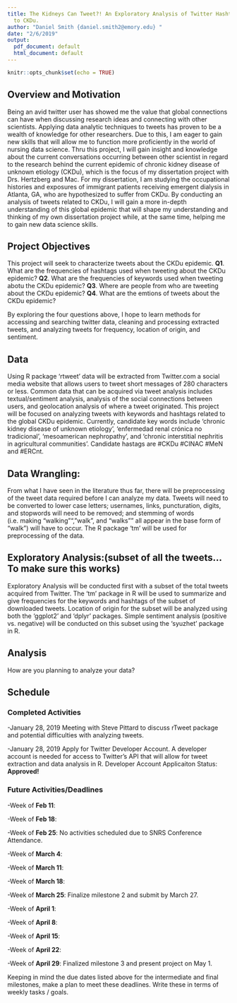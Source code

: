 ```yaml
---
title: The Kidneys Can Tweet?! An Exploratory Analysis of Twitter Hashtags Related
  to CKDu.
author: "Daniel Smith {daniel.smith2@emory.edu} "
date: "2/6/2019"
output:
  pdf_document: default
  html_document: default
---
```


```r
knitr::opts_chunk$set(echo = TRUE)
```
## Overview and Motivation

Being an avid twitter user has showed me the value that global connections can have when discussing research ideas and connecting with other scientists. Applying data analytic techniques to tweets has proven to be a wealth of knowledge for other researchers.  Due to this, I am eager to gain new skills that will allow me to function more proficiently in the world of nursing data science. Thru this project, I will gain insight and knowledge about the current conversations occurring between other scientist in regard to the research behind the current epidemic of chronic kidney disease of unknown etiology (CKDu), which is the focus of my dissertation project with Drs. Hertzberg and Mac. For my dissertation, I am studying the occupational histories and exposures of immigrant patients receiving emergent dialysis in Atlanta, GA, who are hypothesized to suffer from CKDu. By conducting an analysis of tweets related to CKDu, I will gain a more in-depth understanding of this global epidemic that will shape my understanding and thinking of my own dissertation project while, at the same time, helping me to gain new data science skills.


## Project Objectives

This project will seek to characterize tweets about the CKDu epidemic. 
__Q1__. What are the frequencies of hashtags used when tweeting about the CKDu epidemic?
__Q2__. What are the frequencies of keywords used when tweeting abotu the CKDu epidemic?
__Q3__. Where are people from who are tweeting about the CKDu epidemic?
__Q4__. What are the emtions of tweets about the CKDu epidemic? 

By exploring the four questions above, I hope to learn methods for accessing and searching twitter data, cleaning and processing extracted tweets, and analyzing tweets for frequency, location of origin, and sentiment. 

## Data

Using R package 'rtweet' data will be extracted from Twitter.com a social media website that allows users to tweet short messages of 280 characters or less. Common data that can be acquired via tweet analysis includes textual/sentiment analysis, analysis of the social connections between users, and geolocation analysis of where a tweet originated. This project will be focused on analyzing tweets with keywords and hashtags related to the global CKDu epidemic. Currently, candidate key words include 'chronic kidney disease of unknown etiology', 'enfermedad renal crónica no tradicional', 'mesoamerican nephropathy', and 'chronic interstitial nephritis in agricultural communities'. Candidate hastags are #CKDu #CINAC #MeN and #ERCnt. 

## Data Wrangling: 

From what I have seen in the literature thus far, there will be preprocessing of the tweet data required before I can analyze my data. Tweets will need to be converted to lower case letters; usernames, links, puncturation, digits, and stopwords will need to be removed; and stemming of words (i.e. making "walking"", "walk", and "walks"" all appear in the base form of "walk") will have to occur. The R package 'tm' will be used for preprocessing of the data. 


## Exploratory Analysis:(subset of all the tweets... To make sure this works)

Exploratory Analysis will be conducted first with a subset of the total tweets acquired from Twitter. The ‘tm’ package in R will be used to summarize and give frequencies for the keywords and hashtags of the subset of downloaded tweets. Location of origin for the subset will be analyzed using both the ‘ggplot2’ and ‘dplyr’ packages. Simple sentiment analysis (positive vs. negative) will be conducted on this subset using the ‘syuzhet’ package in R.

## Analysis

How are you planning to analyze your data?

## Schedule

### Completed Activities

-January 28, 2019 Meeting with Steve Pittard to discuss rTweet package and potential difficulties with analyzing tweets. 

-January 28, 2019 Apply for Twitter Developer Account. A developer account is needed for access to Twitter's API that will allow for tweet extraction and data analysis in R. Developer Account Applicaiton Status: __Approved!__

### Future Activities/Deadlines

-Week of __Feb 11__: 

-Week of __Feb 18__: 

-Week of __Feb 25__: No activities scheduled due to SNRS Conference Attendance. 

-Week of __March 4__: 

-Week of __March 11__: 

-Week of __March 18__: 

-Week of __March 25__: Finalize milestone 2 and submit by March 27. 

-Week of __April 1__: 

-Week of __April 8__: 

-Week of __April 15__: 

-Week of __April 22__: 

-Week of __April 29__: Finalized milestone 3 and present project on May 1. 




Keeping in mind the due dates listed above for the intermediate and final milestones, make a plan to meet these deadlines. Write these in terms of weekly tasks / goals.

